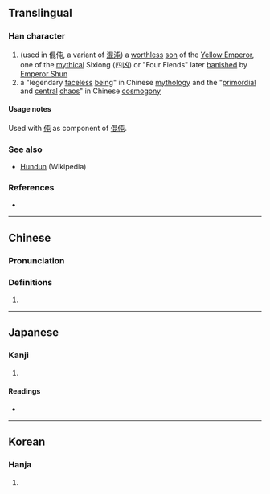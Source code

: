 {{also|混}}
{{character info/new}}
==Translingual==

===Han character===
{{Han char|rn=9|rad=人|as=08|sn=10|four=26211|canj=OAPP|ids=⿰亻昆}}

# (used in 倱伅, a variant of [[混沌]]) a [[worthless]] [[son]] of the [[w:Yellow Emperor|Yellow Emperor]], one of the [[mythical]] Sixiong (四凶) or "Four Fiends" later [[banish]]ed by [[w:Shun (Chinese leader)|Emperor Shun]]
# a "legendary [[faceless]] [[being]]" in Chinese [[mythology]] and the "[[primordial]] and [[central]] [[chaos]]" in Chinese [[cosmogony]]

====Usage notes====
Used with [[伅]] as component of [[倱伅]].

===See also===
* [[w:Hundun|Hundun]] (Wikipedia)

===References===
* {{Han ref|kx=0109.100|dkj=00800|dj=0232.080|hdz=10177.040|uh=5031|ud=20529|bh=D0DC|bd=53468}}

----

==Chinese==
{{zh-forms}}

===Pronunciation===
{{zh-pron
|m=hùn
|c=wan6
|mc=y
|oc=y
|ma=
|cat=pn
}}

===Definitions===
{{zh-hanzi}}

# {{rfdef|lang=zh}}

----

==Japanese==

===Kanji===
{{ja-kanji|grade=|rs=人08}}

# {{defn|lang=ja|sort=人08}}

====Readings====
* {{ja-readings|on=[[こん]] (kon), [[ごん]] (gon)|kun=}}

----

==Korean==

===Hanja===
{{ko-hanja|hangeul=혼|rv=hon|mr=hon}}

# {{defn|lang=ko|sort=人08}}